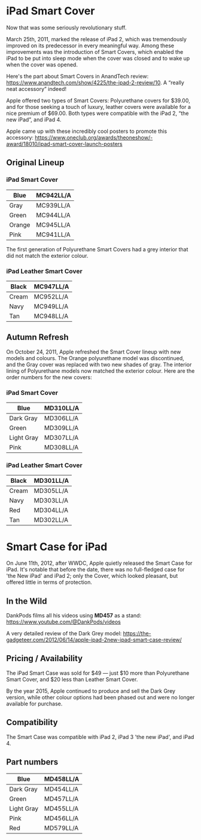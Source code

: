# iPad Smart Cover

Now that was some seriously revolutionary stuff.

March 25th, 2011, marked the release of iPad 2, which was tremendously improved on its predecessor in every meaningful way. Among these improvements was the introduction of Smart Covers, which enabled the iPad to be put into sleep mode when the cover was closed and to wake up when the cover was opened.

Here's the part about Smart Covers in AnandTech review: https://www.anandtech.com/show/4225/the-ipad-2-review/10. A “really neat accessory” indeed!

Apple offered two types of Smart Covers: Polyurethane covers for $39.00, and for those seeking a touch of luxury, leather covers were available for a nice premium of $69.00. Both types were compatible with the iPad 2, “the new iPad”, and iPad 4.

Apple came up with these incredibly cool posters to promote this accessory: https://www.oneclub.org/awards/theoneshow/-award/18010/ipad-smart-cover-launch-posters

## Original Lineup

### iPad Smart Cover

| Blue   | MC942LL/A |
| ------ | --------- |
| Gray   | MC939LL/A |
| Green  | MC944LL/A |
| Orange | MC945LL/A |
| Pink   | MC941LL/A |

The first generation of Polyurethane Smart Covers had a grey interior that did not match the exterior colour.

### iPad Leather Smart Cover

| Black | MC947LL/A |
| ----- | --------- |
| Cream | MC952LL/A |
| Navy  | MC949LL/A |
| Tan   | MC948LL/A |

## Autumn Refresh

On October 24, 2011, Apple refreshed the Smart Cover lineup with new models and colours. The Orange polyurethane model was discontinued, and the Gray cover was replaced with two new shades of gray. The interior lining of Polyurethane models now matched the exterior colour. Here are the order numbers for the new covers:

### iPad Smart Cover

| Blue       | MD310LL/A |
| ---------- | --------- |
| Dark Gray  | MD306LL/A |
| Green      | MD309LL/A |
| Light Gray | MD307LL/A |
| Pink       | MD308LL/A |

### iPad Leather Smart Cover

| Black | MD301LL/A |
| ----- | --------- |
| Cream | MD305LL/A |
| Navy  | MD303LL/A |
| Red   | MD304LL/A |
| Tan   | MD302LL/A |

# Smart Case for iPad

On June 11th, 2012, after WWDC, Apple quietly released the Smart Case for iPad. It's notable that before the date, there was no full-fledged case for 'the New iPad' and iPad 2; only the Cover, which looked pleasant, but offered little in terms of protection.

## In the Wild

DankPods films all his videos using **MD457** as a stand: https://www.youtube.com/@DankPods/videos

A very detailed review of the Dark Grey model: https://the-gadgeteer.com/2012/06/14/apple-ipad-2new-ipad-smart-case-review/

## Pricing / Availability

The iPad Smart Case was sold for $49 — just $10 more than Polyurethane Smart Cover, and $20 less than Leather Smart Cover.

By the year 2015, Apple continued to produce and sell the Dark Grey version, while other colour options had been phased out and were no longer available for purchase.

## Compatibility

The Smart Case was compatible with iPad 2, iPad 3 'the new iPad', and iPad 4.

## Part numbers

| Blue       | MD458LL/A |
| ---------- | --------- |
| Dark Gray  | MD454LL/A |
| Green      | MD457LL/A |
| Light Gray | MD455LL/A |
| Pink       | MD456LL/A |
| Red        | MD579LL/A |
